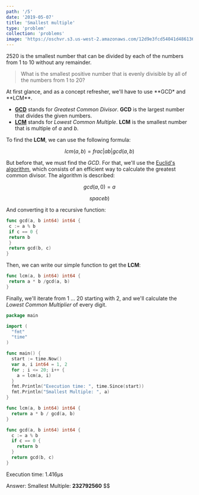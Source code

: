 ```yaml
---
path: '/5'
date: '2019-05-07'
title: 'Smallest multiple'
type: 'problem'
collection: 'problems'
image: 'https://oschvr.s3.us-west-2.amazonaws.com/12d9e3fcd54041d486136750b703202a.jpg'
---
```


2520 is the smallest number that can be divided by each of the numbers from 1 to 10 without any remainder.

> What is the smallest positive number that is evenly divisible by all of the numbers from 1 to 20?

At first glance, and as a concept refresher, we'll have to use **GCD\* and **LCM\*\*.

- **[GCD](https://en.wikipedia.org/wiki/Greatest_common_divisor)**
  stands for _Greatest Common Divisor_. **GCD** is the largest number that divides
  the given numbers.
- **[LCM](https://en.wikipedia.org/wiki/Least_common_multiple)**
  stands for _Lowest Common Multiple_. **LCM** is the smallest number that is multiple
  of _a_ and _b_.

To find the **LCM**, we can use the following formula:

$$
lcm(a,b) =  frac{ | ab | }{gcd(a, b)}
$$

But before that, we must find the _GCD_.
For that, we'll use the [Euclid's algorithm](https://en.wikipedia.org/wiki/Euclidean_algorithm),
which consists of an efficient way to calculate the greatest common divisor. The
algorithm is described:

$$gcd(a,0) = a$$

$$
  space b)$$

And converting it to a recursive function:

```go
func gcd(a, b int64) int64 {
 c := a % b
 if c == 0 {
 return b
 }
 return gcd(b, c)
}
```

Then, we can write our simple function to get the **LCM**:

```go
func lcm(a, b int64) int64 {
 return a * b /gcd(a, b)
}
```

Finally, we'll iterate from 1 ... 20 starting with 2, and we'll calculate the _Lowest Common Multiplier_ of every digit.

```go
package main

import (
  "fmt"
  "time"
)

func main() {
  start := time.Now()
  var a, i int64 = 1, 2
  for ; i <= 20; i++ {
    a = lcm(a, i)
  }
  fmt.Println("Execution time: ", time.Since(start))
  fmt.Println("Smallest Multiple: ", a)
}

func lcm(a, b int64) int64 {
  return a * b / gcd(a, b)
}

func gcd(a, b int64) int64 {
  c := a % b
  if c == 0 {
    return b
  }
  return gcd(b, c)
}
```

Execution time: 1.416µs

Answer:
Smallest Multiple: **232792560**
$$
